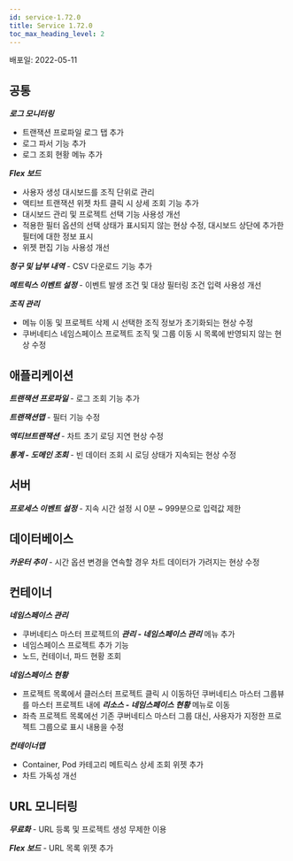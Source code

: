 ```yaml
---
id: service-1.72.0
title: Service 1.72.0
toc_max_heading_level: 2
---
```



배포일: 2022-05-11

## 공통

***로그 모니터링***

- 트랜잭션 프로파일 로그 탭 추가
- 로그 파서 기능 추가 
- 로그 조회 현황 메뉴 추가

***Flex 보드***

- 사용자 생성 대시보드를 조직 단위로 관리
- 액티브 트랜잭션 위젯 차트 클릭 시 상세 조회 기능 추가 
- 대시보드 관리 및 프로젝트 선택 기능 사용성 개선
- 적용한 필터 옵션의 선택 상태가 표시되지 않는 현상 수정, 대시보드 상단에 추가한 필터에 대한 정보 표시
- 위젯 편집 기능 사용성 개선

***청구 및 납부 내역*** - CSV 다운로드 기능 추가 

***메트릭스 이벤트 설정*** - 이벤트 발생 조건 및 대상 필터링 조건 입력 사용성 개선

***조직 관리***

- 메뉴 이동 및 프로젝트 삭제 시 선택한 조직 정보가 초기화되는 현상 수정
- 쿠버네티스 네임스페이스 프로젝트 조직 및 그룹 이동 시 목록에 반영되지 않는 현상 수정 

## 애플리케이션

***트랜잭션 프로파일*** - 로그 조회 기능 추가

***트랜잭션맵*** - 필터 기능 수정 

***액티브트랜잭션*** - 차트 초기 로딩 지연 현상 수정

***통계 - 도메인 조회*** - 빈 데이터 조회 시 로딩 상태가 지속되는 현상 수정

## 서버

***프로세스 이벤트 설정*** - 지속 시간 설정 시 0분 ~ 999분으로 입력값 제한

## 데이터베이스 

***카운터 추이*** - 시간 옵션 변경을 연속할 경우 차트 데이터가 가려지는 현상 수정

## 컨테이너

***네임스페이스 관리***

- 쿠버네티스 마스터 프로젝트의 ***관리 - 네임스페이스 관리*** 메뉴 추가
- 네임스페이스 프로젝트 추가 기능
- 노드, 컨테이너, 파드 현황 조회

***네임스페이스 현황***

- 프로젝트 목록에서 클러스터 프로젝트 클릭 시 이동하던 쿠버네티스 마스터 그룹뷰를 마스터 프로젝트 내에 ***리소스 - 네임스페이스 현황*** 메뉴로 이동
- 좌측 프로젝트 목록에선 기존 쿠버네티스 마스터 그룹 대신, 사용자가 지정한 프로젝트 그룹으로 표시 내용을 수정 

***컨테이너맵***

- Container, Pod 카테고리 메트릭스 상세 조회 위젯 추가
- 차트 가독성 개선

## URL 모니터링

***무료화*** - URL 등록 및 프로젝트 생성 무제한 이용

***Flex 보드*** - URL 목록 위젯 추가
